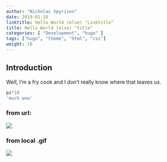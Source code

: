 ```yaml
---
author: "Nicholas Spyrison"
date: 2019-01-18
linktitle: Hello World (else) "Linktitle"
title: Hello World (else) "title"
categories: [ "Development", "hugo" ]
tags: ["hugo", "theme", "html", "css"]
weight: 10
---
```



## Introduction

Well,
I'm a fry cook and I don't really know where that leaves us.


```r
pi*10
'much wow'
```


### from url:
![](https://media.giphy.com/media/HlYYLuI3WsAW4/giphy.gif)

### from local .gif
![](helloworld_gif.gif)